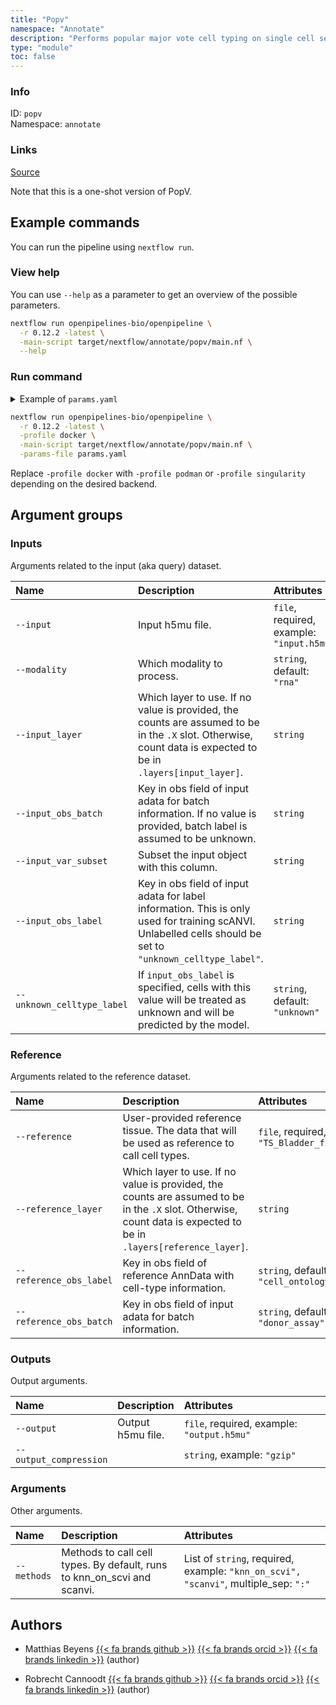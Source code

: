 ```yaml
---
title: "Popv"
namespace: "Annotate"
description: "Performs popular major vote cell typing on single cell sequence data using multiple algorithms."
type: "module"
toc: false
---
```


::: {.column-margin}

### Info

ID: `popv`  
Namespace: `annotate`

### Links
[Source](https://github.com/openpipelines-bio/openpipeline/blob/0.12.2/./src/annotate/popv){.btn-action .btn-sm .btn-info .btn role="button"}

:::

Note that this is a one-shot version of PopV.

## Example commands

You can run the pipeline using `nextflow run`.

### View help

You can use `--help` as a parameter to get an overview of the possible parameters.

```bash
nextflow run openpipelines-bio/openpipeline \
  -r 0.12.2 -latest \
  -main-script target/nextflow/annotate/popv/main.nf \
  --help
```

### Run command

<details>
<summary>Example of `params.yaml`</summary>
```yaml
# Inputs
input: # please fill in - example: "input.h5mu"
modality: "rna"
# input_layer: "foo"
# input_obs_batch: "foo"
# input_var_subset: "foo"
# input_obs_label: "foo"
unknown_celltype_label: "unknown"

# Outputs
# output: "$id.$key.output.h5mu"
# output_compression: "gzip"

# Arguments
methods: # please fill in - example: ["knn_on_scvi", "scanvi"]

# Reference
reference: # please fill in - example: "TS_Bladder_filtered.h5ad"
# reference_layer: "foo"
reference_obs_label: "cell_ontology_class"
reference_obs_batch: "donor_assay"

# Nextflow input-output arguments
publish_dir: # please fill in - example: "output/"
# param_list: "my_params.yaml"
```
</details>

```bash
nextflow run openpipelines-bio/openpipeline \
  -r 0.12.2 -latest \
  -profile docker \
  -main-script target/nextflow/annotate/popv/main.nf \
  -params-file params.yaml
```

:::{.callout-note}
Replace `-profile docker` with `-profile podman` or `-profile singularity` depending on the desired backend.
:::

## Argument groups

### Inputs

Arguments related to the input (aka query) dataset.


|Name                       |Description                                                                                                                                                    |Attributes                                |
|:--------------------------|:--------------------------------------------------------------------------------------------------------------------------------------------------------------|:-----------------------------------------|
|`--input`                  |Input h5mu file.                                                                                                                                               |`file`, required, example: `"input.h5mu"` |
|`--modality`               |Which modality to process.                                                                                                                                     |`string`, default: `"rna"`                |
|`--input_layer`            |Which layer to use. If no value is provided, the counts are assumed to be in the `.X` slot. Otherwise, count data is expected to be in `.layers[input_layer]`. |`string`                                  |
|`--input_obs_batch`        |Key in obs field of input adata for batch information. If no value is provided, batch label is assumed to be unknown.                                          |`string`                                  |
|`--input_var_subset`       |Subset the input object with this column.                                                                                                                      |`string`                                  |
|`--input_obs_label`        |Key in obs field of input adata for label information. This is only used for training scANVI. Unlabelled cells should be set to `"unknown_celltype_label"`.    |`string`                                  |
|`--unknown_celltype_label` |If `input_obs_label` is specified, cells with this value will be treated as unknown and will be predicted by the model.                                        |`string`, default: `"unknown"`            |


### Reference

Arguments related to the reference dataset.


|Name                    |Description                                                                                                                                                        |Attributes                                              |
|:-----------------------|:------------------------------------------------------------------------------------------------------------------------------------------------------------------|:-------------------------------------------------------|
|`--reference`           |User-provided reference tissue. The data that will be used as reference to call cell types.                                                                        |`file`, required, example: `"TS_Bladder_filtered.h5ad"` |
|`--reference_layer`     |Which layer to use. If no value is provided, the counts are assumed to be in the `.X` slot. Otherwise, count data is expected to be in `.layers[reference_layer]`. |`string`                                                |
|`--reference_obs_label` |Key in obs field of reference AnnData with cell-type information.                                                                                                  |`string`, default: `"cell_ontology_class"`              |
|`--reference_obs_batch` |Key in obs field of input adata for batch information.                                                                                                             |`string`, default: `"donor_assay"`                      |


### Outputs

Output arguments.


|Name                   |Description       |Attributes                                 |
|:----------------------|:-----------------|:------------------------------------------|
|`--output`             |Output h5mu file. |`file`, required, example: `"output.h5mu"` |
|`--output_compression` |                  |`string`, example: `"gzip"`                |


### Arguments

Other arguments.


|Name        |Description                                                             |Attributes                                                                          |
|:-----------|:-----------------------------------------------------------------------|:-----------------------------------------------------------------------------------|
|`--methods` |Methods to call cell types. By default, runs to knn_on_scvi and scanvi. |List of `string`, required, example: `"knn_on_scvi", "scanvi"`, multiple_sep: `":"` |

## Authors


  * Matthias Beyens [{{< fa brands github >}}](https://github.com/MatthiasBeyens) [{{< fa brands orcid >}}](https://orcid.org/0000-0003-3304-0706) [{{< fa brands linkedin >}}](https://linkedin.com/in/mbeyens) (author)

  * Robrecht Cannoodt [{{< fa brands github >}}](https://github.com/rcannood) [{{< fa brands orcid >}}](https://orcid.org/0000-0003-3641-729X) [{{< fa brands linkedin >}}](https://linkedin.com/in/robrechtcannoodt) (author)
